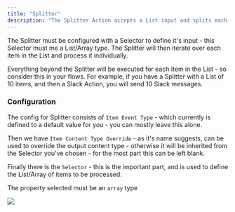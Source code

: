 ```yaml
---
title: "Splitter"
description: "The Splitter Action accepts a List input and splits each item to be processed individually."
---
```


The Splitter must be configured with a Selector to define it's input - this Selector must me a List/Array type. The Splitter will then iterate over each item in the List and process it individually.

Everything beyond the Splitter will be executed for each item in the List - so consider this in your flows. For example, if you have a Splitter with a List of 10 items, and then a Slack Action, you will send 10 Slack messages.

### Configuration

The config for Splitter consists of `Item Event Type` - which currently is defined to a default value for you - you can mostly leave this alone.

Then we have `Item Content Type Override` - as it's name suggests, can be used to override the output content type - otherwise it will be inherited from the Selector you've chosen - for the most part this can be left blank.

Finally there is the `Selector` - this is the important part, and is used to define the List/Array of items to be processed.

<Warning>The property selected must be an `array` type</Warning>

<Frame caption='For example - "Contacts" is an "array" type'>
  <img src="https://storage.googleapis.com/versori-assets/apps/user-docs/actions/splitter/splitter-config.png" />
</Frame>
